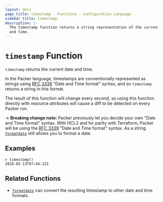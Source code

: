 ```yaml
---
layout: docs
page_title: timestamp - Functions - Configuration Language
sidebar_title: timestamp
description: |-
  The timestamp function returns a string representation of the current date
  and time.
---
```


# `timestamp` Function

`timestamp` returns the current date and time.

In the Packer language, timestamps are conventionally represented as
strings using [RFC 3339](https://tools.ietf.org/html/rfc3339)
"Date and Time format" syntax, and so `timestamp` returns a string
in this format.

The result of this function will change every second, so using this function
directly with resource attributes will cause a diff to be detected on every
Packer run.

-> **Breaking change note:** Packer previously let you decide your own "Date
and Time format" syntax. With HCL2 and for parity with Terraform, Packer will
be using the [RFC 3339](https://tools.ietf.org/html/rfc3339) "Date and Time
format" syntax. As a string. [`formatdate`](/docs/from-1.5/functions/datetime/formatdate) still allows you
to format a date.

## Examples

```text
> timestamp()
2018-05-13T07:44:12Z
```

## Related Functions

- [`formatdate`](/docs/from-1.5/functions/datetime/formatdate) can convert the resulting timestamp to
  other date and time formats.
